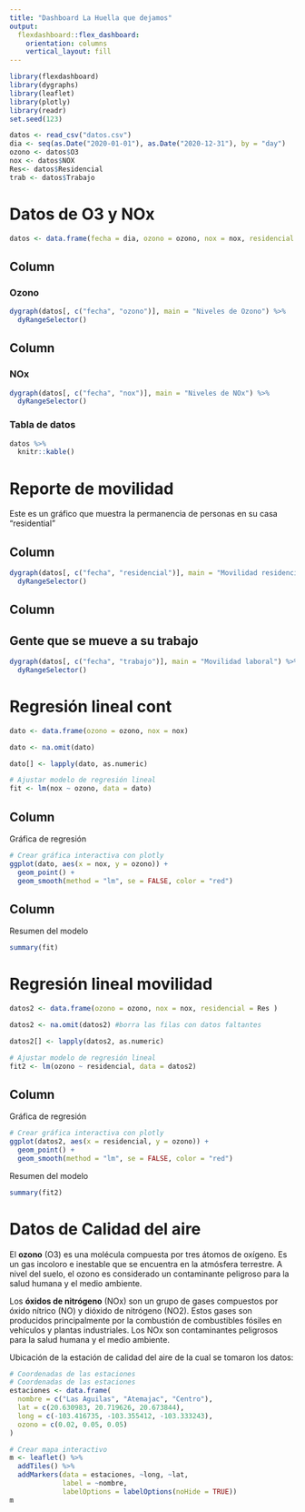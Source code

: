 ```yaml
---
title: "Dashboard La Huella que dejamos"
output: 
  flexdashboard::flex_dashboard:
    orientation: columns
    vertical_layout: fill
---
```


```r
library(flexdashboard)
library(dygraphs)
library(leaflet)
library(plotly)
library(readr)
set.seed(123)
```

```r
datos <- read_csv("datos.csv")
dia <- seq(as.Date("2020-01-01"), as.Date("2020-12-31"), by = "day")
ozono <- datos$O3
nox <- datos$NOX
Res<- datos$Residencial
trab <- datos$Trabajo
```

# Datos de O3 y NOx

```r
datos <- data.frame(fecha = dia, ozono = ozono, nox = nox, residencial = Res, trabajo = trab )
```

## Column {data-width="650"}

### Ozono

```r
dygraph(datos[, c("fecha", "ozono")], main = "Niveles de Ozono") %>%
  dyRangeSelector()
```

## Column {data-width="350"}

### NOx

```r
dygraph(datos[, c("fecha", "nox")], main = "Niveles de NOx") %>%
  dyRangeSelector()
```

### Tabla de datos

```r
datos %>%
  knitr::kable()
```

# Reporte de movilidad

Este es un gráfico que muestra la permanencia de personas en su casa "residential"

## Column {data-width="350"}

```r
dygraph(datos[, c("fecha", "residencial")], main = "Movilidad residencial") %>%
  dyRangeSelector()
```

## Column {data-width="350"}

## Gente que se mueve a su trabajo

```r
dygraph(datos[, c("fecha", "trabajo")], main = "Movilidad laboral") %>%
  dyRangeSelector()
```

# Regresión lineal cont

```r
dato <- data.frame(ozono = ozono, nox = nox)

dato <- na.omit(dato)

dato[] <- lapply(dato, as.numeric)

```

```r
# Ajustar modelo de regresión lineal
fit <- lm(nox ~ ozono, data = dato)
```

## Column {data-width="650"}

Gráfica de regresión

```r
# Crear gráfica interactiva con plotly
ggplot(dato, aes(x = nox, y = ozono)) +
  geom_point() +
  geom_smooth(method = "lm", se = FALSE, color = "red")
```

## Column {data-width="350"}

Resumen del modelo

```r
summary(fit)
```

# Regresión lineal movilidad

```r
datos2 <- data.frame(ozono = ozono, nox = nox, residencial = Res )

datos2 <- na.omit(datos2) #borra las filas con datos faltantes

datos2[] <- lapply(datos2, as.numeric)

```

```r
# Ajustar modelo de regresión lineal
fit2 <- lm(ozono ~ residencial, data = datos2)
```

## Column {data-width="650"}

Gráfica de regresión

```r
# Crear gráfica interactiva con plotly
ggplot(datos2, aes(x = residencial, y = ozono)) +
  geom_point() +
  geom_smooth(method = "lm", se = FALSE, color = "red")
```

Resumen del modelo

```r
summary(fit2)
```

# Datos de Calidad del aire

El **ozono** (O3) es una molécula compuesta por tres átomos de oxígeno. Es un gas incoloro e inestable que se encuentra en la atmósfera terrestre. A nivel del suelo, el ozono es considerado un contaminante peligroso para la salud humana y el medio ambiente.

Los **óxidos de nitrógeno** (NOx) son un grupo de gases compuestos por óxido nítrico (NO) y dióxido de nitrógeno (NO2). Estos gases son producidos principalmente por la combustión de combustibles fósiles en vehículos y plantas industriales. Los NOx son contaminantes peligrosos para la salud humana y el medio ambiente.

Ubicación de la estación de calidad del aire de la cual se tomaron los datos:

```r
# Coordenadas de las estaciones
# Coordenadas de las estaciones
estaciones <- data.frame(
  nombre = c("Las Aguilas", "Atemajac", "Centro"),
  lat = c(20.630983, 20.719626, 20.673844),
  long = c(-103.416735, -103.355412, -103.333243),
  ozono = c(0.02, 0.05, 0.05)
)

# Crear mapa interactivo
m <- leaflet() %>%
  addTiles() %>%
  addMarkers(data = estaciones, ~long, ~lat,
             label = ~nombre,
             labelOptions = labelOptions(noHide = TRUE))
m
```

